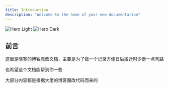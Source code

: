 ```yaml
---
title: Introduction
description: "Welcome to the home of your new documentation"
---
```


<img
  className="block dark:hidden"
  src="/images/hero-light.svg"
  alt="Hero Light"
/>
<img
  className="hidden dark:block"
  src="/images/hero-dark.svg"
  alt="Hero Dark"
/>

## 前言
这里是晓寒的博客魔改文档，主要是为了做一个记录方便日后搬迁时少走一点弯路

也希望这个文档能帮到你一些

大部分内容都是根据大佬的博客魔改代码而来的
